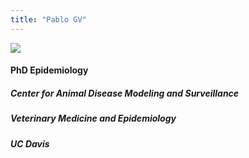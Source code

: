 ```yaml
---
title: "Pablo GV"
---
```



<div class="index-main">
  <div class="main-photo"><img src="Images/LogoNB.png"></div>
  <div id="main-text">
  <div class="inner-text">
  <h4>PhD Epidemiology</h4>
  <h5>Center for Animal Disease Modeling and Surveillance</h5>
  <h5>Veterinary Medicine and Epidemiology</h5>
  <h5>UC Davis</h5>
  </div>
  </div>
</div>
